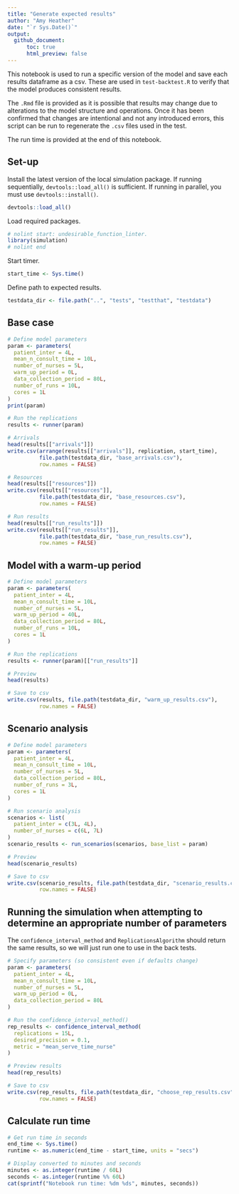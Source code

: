 ```yaml
---
title: "Generate expected results"
author: "Amy Heather"
date: "`r Sys.Date()`"
output:
  github_document:
      toc: true
      html_preview: false
---
```


This notebook is used to run a specific version of the model and save each results dataframe as a csv. These are used in `test-backtest.R` to verify that the model produces consistent results.

The `.Rmd` file is provided as it is possible that results may change due to alterations to the model structure and operations. Once it has been confirmed that changes are intentional and not any introduced errors, this script can be run to regenerate the `.csv` files used in the test.

The run time is provided at the end of this notebook.

## Set-up

Install the latest version of the local simulation package. If running sequentially, `devtools::load_all()` is sufficient. If running in parallel, you must use `devtools::install()`.

```r
devtools::load_all()
```

Load required packages.

```r
# nolint start: undesirable_function_linter.
library(simulation)
# nolint end
```

Start timer.

```r
start_time <- Sys.time()
```

Define path to expected results.

```r
testdata_dir <- file.path("..", "tests", "testthat", "testdata")
```

## Base case

```r
# Define model parameters
param <- parameters(
  patient_inter = 4L,
  mean_n_consult_time = 10L,
  number_of_nurses = 5L,
  warm_up_period = 0L,
  data_collection_period = 80L,
  number_of_runs = 10L,
  cores = 1L
)
print(param)

# Run the replications
results <- runner(param)

# Arrivals
head(results[["arrivals"]])
write.csv(arrange(results[["arrivals"]], replication, start_time),
          file.path(testdata_dir, "base_arrivals.csv"),
          row.names = FALSE)

# Resources
head(results[["resources"]])
write.csv(results[["resources"]],
          file.path(testdata_dir, "base_resources.csv"),
          row.names = FALSE)

# Run results
head(results[["run_results"]])
write.csv(results[["run_results"]],
          file.path(testdata_dir, "base_run_results.csv"),
          row.names = FALSE)
```

## Model with a warm-up period

```r
# Define model parameters
param <- parameters(
  patient_inter = 4L,
  mean_n_consult_time = 10L,
  number_of_nurses = 5L,
  warm_up_period = 40L,
  data_collection_period = 80L,
  number_of_runs = 10L,
  cores = 1L
)

# Run the replications
results <- runner(param)[["run_results"]]

# Preview
head(results)

# Save to csv
write.csv(results, file.path(testdata_dir, "warm_up_results.csv"),
          row.names = FALSE)
```

## Scenario analysis

```r
# Define model parameters
param <- parameters(
  patient_inter = 4L,
  mean_n_consult_time = 10L,
  number_of_nurses = 5L,
  data_collection_period = 80L,
  number_of_runs = 3L,
  cores = 1L
)

# Run scenario analysis
scenarios <- list(
  patient_inter = c(3L, 4L),
  number_of_nurses = c(6L, 7L)
)
scenario_results <- run_scenarios(scenarios, base_list = param)

# Preview
head(scenario_results)

# Save to csv
write.csv(scenario_results, file.path(testdata_dir, "scenario_results.csv"),
          row.names = FALSE)
```

## Running the simulation when attempting to determine an appropriate number of parameters

The `confidence_interval_method` and `ReplicationsAlgorithm` should return the same results, so we will just run one to use in the back tests.

```r
# Specify parameters (so consistent even if defaults change)
param <- parameters(
  patient_inter = 4L,
  mean_n_consult_time = 10L,
  number_of_nurses = 5L,
  warm_up_period = 0L,
  data_collection_period = 80L
)

# Run the confidence_interval_method()
rep_results <- confidence_interval_method(
  replications = 15L,
  desired_precision = 0.1,
  metric = "mean_serve_time_nurse"
)

# Preview results
head(rep_results)

# Save to csv
write.csv(rep_results, file.path(testdata_dir, "choose_rep_results.csv"),
          row.names = FALSE)
```

## Calculate run time

```r
# Get run time in seconds
end_time <- Sys.time()
runtime <- as.numeric(end_time - start_time, units = "secs")

# Display converted to minutes and seconds
minutes <- as.integer(runtime / 60L)
seconds <- as.integer(runtime %% 60L)
cat(sprintf("Notebook run time: %dm %ds", minutes, seconds))
```
